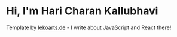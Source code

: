 # Hi, I'm Hari Charan Kallubhavi

Template by [lekoarts.de](https://www.lekoarts.de?utm_source=cara&utm_medium=Starter) - I write about JavaScript and React there!
